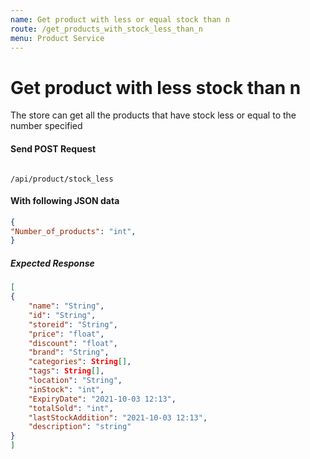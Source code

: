 ```yaml
---
name: Get product with less or equal stock than n
route: /get_products_with_stock_less_than_n
menu: Product Service
---
```


#  Get product with less stock than n
The store can get all the products that have stock less or equal to the number specified

#### Send POST Request 
<Code>
/api/product/stock_less
</Code>

#### With following JSON data
```json
{
"Number_of_products": "int",
}
```

##### Expected Response
```json
[
{
    "name": "String",
    "id": "String",
    "storeid": "String",
    "price": "float",
    "discount": "float",
    "brand": "String",
    "categories": String[],
    "tags": String[],
    "location": "String",
    "inStock": "int",
    "ExpiryDate": "2021-10-03 12:13",
    "totalSold": "int",
    "lastStockAddition": "2021-10-03 12:13",
    "description": "string"
}
]
```

